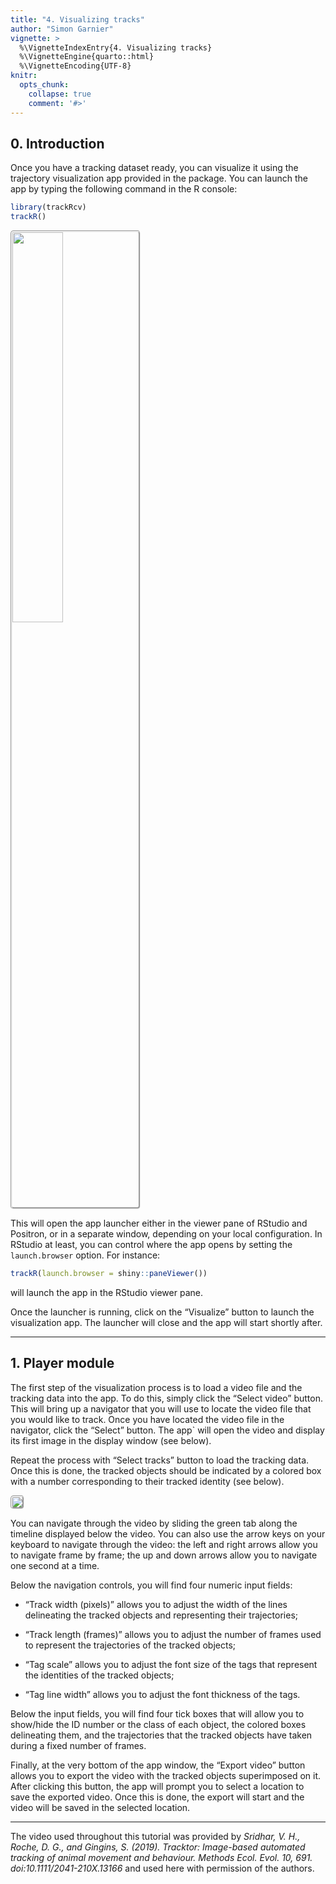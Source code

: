 ```yaml
---
title: "4. Visualizing tracks"
author: "Simon Garnier"
vignette: >
  %\VignetteIndexEntry{4. Visualizing tracks}
  %\VignetteEngine{quarto::html}
  %\VignetteEncoding{UTF-8}
knitr:
  opts_chunk:
    collapse: true
    comment: '#>'
---
```


## 0. Introduction

Once you have a tracking dataset ready, you can visualize it using the trajectory visualization app provided in the package. You can launch the app by typing the following command in the R console:

```r
library(trackRcv)
trackR()
```

![](images/z0.jpg){fig-align="center" style="border-radius: 5px; border-style: groove;" width="40%"}

This will open the app launcher either in the viewer pane of RStudio and Positron, or in a separate window, depending on your local configuration. In RStudio at least, you can control where the app opens by setting the `launch.browser` option. For instance:

```r
trackR(launch.browser = shiny::paneViewer())
```

will launch the app in the RStudio viewer pane.

Once the launcher is running, click on the “Visualize” button to launch the visualization app. The launcher will close and the app will start shortly after.

------------------------------------------------------------------------

## 1. Player module

The first step of the visualization process is to load a video file and the tracking data into the app. To do this, simply click the “Select video” button. This will bring up a navigator that you will use to locate the video file that you would like to track. Once you have located the video file in the navigator, click the “Select” button. The app\` will open the video and display its first image in the display window (see below).

Repeat the process with “Select tracks” button to load the tracking data. Once this is done, the tracked objects should be indicated by a colored box with a number corresponding to their tracked identity (see below).

![](images/z4_1.jpg){style="border-radius: 5px; border-style: groove;" fig-align="center"}

You can navigate through the video by sliding the green tab along the timeline displayed below the video. You can also use the arrow keys on your keyboard to navigate through the video: the left and right arrows allow you to navigate frame by frame; the up and down arrows allow you to navigate one second at a time.

Below the navigation controls, you will find four numeric input fields:

-   “Track width (pixels)” allows you to adjust the width of the lines delineating the tracked objects and representing their trajectories;

-   “Track length (frames)” allows you to adjust the number of frames used to represent the trajectories of the tracked objects;

-   “Tag scale” allows you to adjust the font size of the tags that represent the identities of the tracked objects;

-   “Tag line width” allows you to adjust the font thickness of the tags.

Below the input fields, you will find four tick boxes that will allow you to show/hide the ID number or the class of each object, the colored boxes delineating them, and the trajectories that the tracked objects have taken during a fixed number of frames.


Finally, at the very bottom of the app window, the “Export video” button allows you to export the video with the tracked objects superimposed on it. After clicking this button, the app will prompt you to select a location to save the exported video. Once this is done, the export will start and the video will be saved in the selected location.

------------------------------------------------------------------------

The video used throughout this tutorial was provided by *Sridhar, V. H., Roche, D. G., and Gingins, S. (2019). Tracktor: Image-based automated tracking of animal movement and behaviour. Methods Ecol. Evol. 10, 691. doi:10.1111/2041-210X.13166* and used here with permission of the authors.